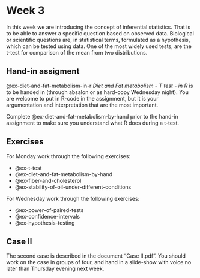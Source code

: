 # Week 3
In this week we are introducing the concept of inferential statistics. That is to be able to answer a specific question based on observed data. Biological or scientific questions are, in statistical terms, formulated as a hypothesis, which can be tested using data. One of the most widely used tests, are the t-test for comparison of the mean from two distributions. 

## Hand-in assigment
@ex-diet-and-fat-metabolism-in-r *Diet and Fat metabolism - T test - in R* is to be handed in (through absalon or as hard-copy Wednesday night). You are welcome to put in R-code in the assignment, but it is your argumentation and interpretation that are the most important. 

::: {.callout-important}
Complete @ex-diet-and-fat-metabolism-by-hand prior to the hand-in assignment to make sure you understand what R does during a t-test.
:::

## Exercises

For Monday work through the following exercises:

* @ex-t-test
* @ex-diet-and-fat-metabolism-by-hand
* @ex-fiber-and-cholesterol
* @ex-stability-of-oil-under-different-conditions

For Wednesday work through the following exercises:

* @ex-power-of-paired-tests
* @ex-confidence-intervals
* @ex-hypothesis-testing 

## Case II
The second case is described in the document "Case II.pdf". You should work on the case in groups of four, and hand in a slide-show with voice no later than Thursday evening next week. 
